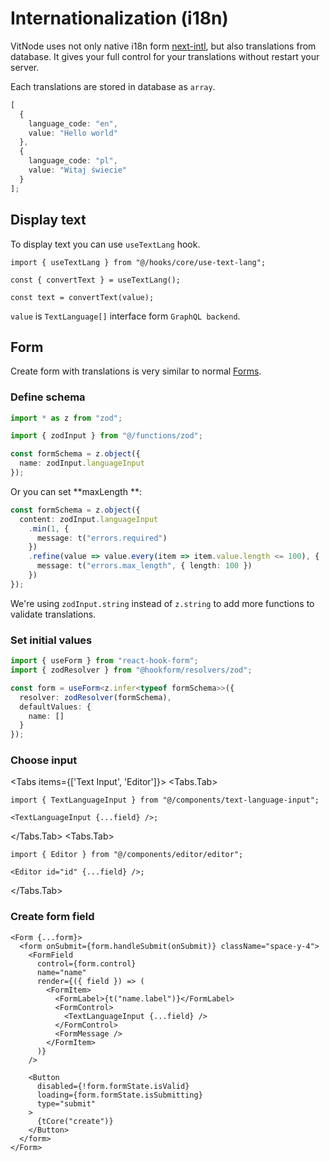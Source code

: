 
# Internationalization (i18n)

VitNode uses not only native i18n form [next-intl](https://github.com/amannn/next-intl), but also translations from database. It gives your full control for your translations without restart your server.

Each translations are stored in database as `array`.

```ts
[
  {
    language_code: "en",
    value: "Hello world"
  },
  {
    language_code: "pl",
    value: "Witaj świecie"
  }
];
```

## Display text

To display text you can use `useTextLang` hook.

```tsx
import { useTextLang } from "@/hooks/core/use-text-lang";

const { convertText } = useTextLang();

const text = convertText(value);
```

`value` is `TextLanguage[]` interface form `GraphQL backend`.

## Form

Create form with translations is very similar to normal [Forms](/frontend/forms).

<Steps>

### Define schema

```ts
import * as z from "zod";

import { zodInput } from "@/functions/zod";

const formSchema = z.object({
  name: zodInput.languageInput
});
```

Or you can set **maxLength **:

```ts
const formSchema = z.object({
  content: zodInput.languageInput
    .min(1, {
      message: t("errors.required")
    })
    .refine(value => value.every(item => item.value.length <= 100), {
      message: t("errors.max_length", { length: 100 })
    })
});
```

We're using `zodInput.string` instead of `z.string` to add more functions to validate translations.

### Set initial values

```ts {7}
import { useForm } from "react-hook-form";
import { zodResolver } from "@hookform/resolvers/zod";

const form = useForm<z.infer<typeof formSchema>>({
  resolver: zodResolver(formSchema),
  defaultValues: {
    name: []
  }
});
```

### Choose input

<Tabs items={['Text Input', 'Editor']}>
  <Tabs.Tab>

```tsx
import { TextLanguageInput } from "@/components/text-language-input";

<TextLanguageInput {...field} />;
```

  </Tabs.Tab>
  <Tabs.Tab>

```tsx
import { Editor } from "@/components/editor/editor";

<Editor id="id" {...field} />;
```

  </Tabs.Tab>
</Tabs>

### Create form field

```tsx {10}
<Form {...form}>
  <form onSubmit={form.handleSubmit(onSubmit)} className="space-y-4">
    <FormField
      control={form.control}
      name="name"
      render={({ field }) => (
        <FormItem>
          <FormLabel>{t("name.label")}</FormLabel>
          <FormControl>
            <TextLanguageInput {...field} />
          </FormControl>
          <FormMessage />
        </FormItem>
      )}
    />

    <Button
      disabled={!form.formState.isValid}
      loading={form.formState.isSubmitting}
      type="submit"
    >
      {tCore("create")}
    </Button>
  </form>
</Form>
```

</Steps>
